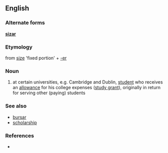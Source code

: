 ==English==

===Alternate forms===
'''[[sizar]]'''

===Etymology===
from [[size]] 'fixed portion' + [[-er]]
 
===Noun===
{{en-noun}}

# at certain universities, e.g. Cambridge and Dublin, [[student]] who receives an [[allowance]] for his college expenses ([[study grant]]), originally in return for serving other (paying) students 

===See also===
* [[bursar]]
* [[scholarship]]

===References===
* {{R:Websters}}